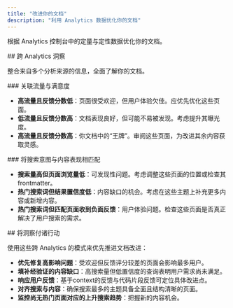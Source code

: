 ```yaml
---
title: "改进你的文档"
description: "利用 Analytics 数据优化你的文档"
---
```


根据 Analytics 控制台中的定量与定性数据优化你的文档。

<div id="cross-analytics-insights">
  ## 跨 Analytics 洞察
</div>

整合来自多个分析来源的信息，全面了解你的文档。

<div id="correlate-traffic-and-satisfaction">
  ### 关联流量与满意度
</div>

- **高流量且反馈分数低**：页面很受欢迎，但用户体验欠佳。应优先优化这些页面。
- **低流量且反馈分数高**：文档表现良好，但可能不易被发现。考虑提升其曝光度。
- **高流量且反馈分数高**：你文档中的“王牌”。审阅这些页面，为改进其余内容获取灵感。

<div id="match-search-intent-with-content-performance">
  ### 将搜索意图与内容表现相匹配
</div>

- **搜索量高但页面浏览量低**：可发现性问题。考虑调整这些页面的位置或检查其 frontmatter。
- **热门搜索词但结果置信度低**：内容缺口的机会。考虑在这些主题上补充更多内容或新增内容。
- **热门搜索词但匹配页面收到负面反馈**：用户体验问题。检查这些页面是否真正解决了用户搜索的需求。

<div id="put-insights-into-action">
  ## 将洞察付诸行动
</div>

使用这些跨 Analytics 的模式来优先推进文档改进：

- **优先修复高影响问题**：受欢迎但反馈评分较差的页面会影响最多用户。
- **填补经验证的内容缺口**：高搜索量但低置信度的查询表明用户需求尚未满足。
- **响应用户反馈**：基于context的反馈与代码片段反馈可定位具体改进点。
- **对齐搜索与内容**：确保搜索最多的主题具备全面且结构清晰的页面。
- **监控尚无热门页面对应的上升搜索趋势**：把握新的内容机会。